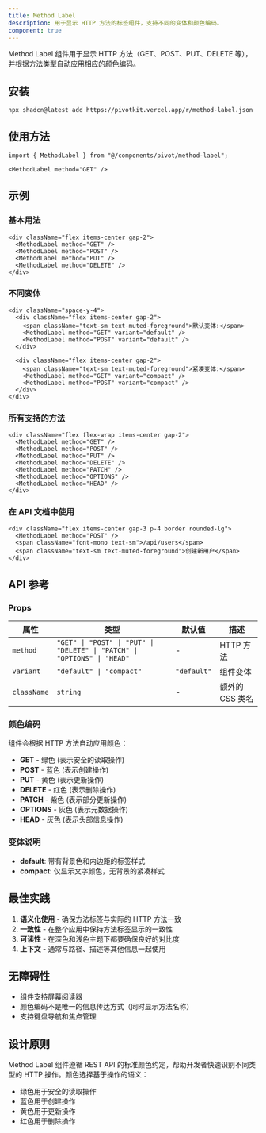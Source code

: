 ```yaml
---
title: Method Label
description: 用于显示 HTTP 方法的标签组件，支持不同的变体和颜色编码。
component: true
---
```


Method Label 组件用于显示 HTTP 方法（GET、POST、PUT、DELETE 等），并根据方法类型自动应用相应的颜色编码。

<ComponentPreview name="method-label-demo" />

## 安装

```bash
npx shadcn@latest add https://pivotkit.vercel.app/r/method-label.json
```

## 使用方法

```tsx
import { MethodLabel } from "@/components/pivot/method-label";
```

```tsx
<MethodLabel method="GET" />
```

## 示例

### 基本用法

```tsx
<div className="flex items-center gap-2">
  <MethodLabel method="GET" />
  <MethodLabel method="POST" />
  <MethodLabel method="PUT" />
  <MethodLabel method="DELETE" />
</div>
```

### 不同变体

```tsx
<div className="space-y-4">
  <div className="flex items-center gap-2">
    <span className="text-sm text-muted-foreground">默认变体:</span>
    <MethodLabel method="GET" variant="default" />
    <MethodLabel method="POST" variant="default" />
  </div>

  <div className="flex items-center gap-2">
    <span className="text-sm text-muted-foreground">紧凑变体:</span>
    <MethodLabel method="GET" variant="compact" />
    <MethodLabel method="POST" variant="compact" />
  </div>
</div>
```

### 所有支持的方法

```tsx
<div className="flex flex-wrap items-center gap-2">
  <MethodLabel method="GET" />
  <MethodLabel method="POST" />
  <MethodLabel method="PUT" />
  <MethodLabel method="DELETE" />
  <MethodLabel method="PATCH" />
  <MethodLabel method="OPTIONS" />
  <MethodLabel method="HEAD" />
</div>
```

### 在 API 文档中使用

```tsx
<div className="flex items-center gap-3 p-4 border rounded-lg">
  <MethodLabel method="POST" />
  <span className="font-mono text-sm">/api/users</span>
  <span className="text-sm text-muted-foreground">创建新用户</span>
</div>
```

## API 参考

### Props

| 属性        | 类型                                                                     | 默认值      | 描述            |
| ----------- | ------------------------------------------------------------------------ | ----------- | --------------- |
| `method`    | `"GET" \| "POST" \| "PUT" \| "DELETE" \| "PATCH" \| "OPTIONS" \| "HEAD"` | -           | HTTP 方法       |
| `variant`   | `"default" \| "compact"`                                                 | `"default"` | 组件变体        |
| `className` | `string`                                                                 | -           | 额外的 CSS 类名 |

### 颜色编码

组件会根据 HTTP 方法自动应用颜色：

- **GET** - 绿色 (表示安全的读取操作)
- **POST** - 蓝色 (表示创建操作)
- **PUT** - 黄色 (表示更新操作)
- **DELETE** - 红色 (表示删除操作)
- **PATCH** - 紫色 (表示部分更新操作)
- **OPTIONS** - 灰色 (表示元数据操作)
- **HEAD** - 灰色 (表示头部信息操作)

### 变体说明

- **default**: 带有背景色和内边距的标签样式
- **compact**: 仅显示文字颜色，无背景的紧凑样式

## 最佳实践

1. **语义化使用** - 确保方法标签与实际的 HTTP 方法一致
2. **一致性** - 在整个应用中保持方法标签显示的一致性
3. **可读性** - 在深色和浅色主题下都要确保良好的对比度
4. **上下文** - 通常与路径、描述等其他信息一起使用

## 无障碍性

- 组件支持屏幕阅读器
- 颜色编码不是唯一的信息传达方式（同时显示方法名称）
- 支持键盘导航和焦点管理

## 设计原则

Method Label 组件遵循 REST API 的标准颜色约定，帮助开发者快速识别不同类型的 HTTP 操作。颜色选择基于操作的语义：

- 绿色用于安全的读取操作
- 蓝色用于创建操作
- 黄色用于更新操作
- 红色用于删除操作
